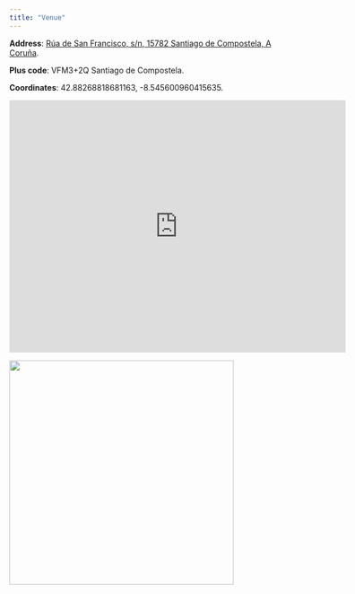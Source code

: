```yaml
---
title: "Venue"
---
```


**Address**: [Rúa de San Francisco, s/n, 15782 Santiago de Compostela, A Coruña](https://goo.gl/maps/yB2ozg4CmTaV1UR3A).

**Plus code**: VFM3+2Q Santiago de Compostela.

**Coordinates**: 42.88268818681163, -8.545600960415635.

<iframe src="https://www.google.com/maps/embed?pb=!1m18!1m12!1m3!1d2923.5419466300086!2d-8.548154423317104!3d42.882511301933995!2m3!1f0!2f0!3f0!3m2!1i1024!2i768!4f13.1!3m3!1m2!1s0xd2efe439a8ea05b%3A0xa327f75fdd7137b7!2sFacultade%20de%20Medicina%20(USC)!5e0!3m2!1sen!2ses!4v1686648045167!5m2!1sen!2ses" width="600" height="450" style="border:0;" allowfullscreen="" loading="lazy" referrerpolicy="no-referrer-when-downgrade"></iframe>

<img src="figures/Facultad.jpeg" width="400">
